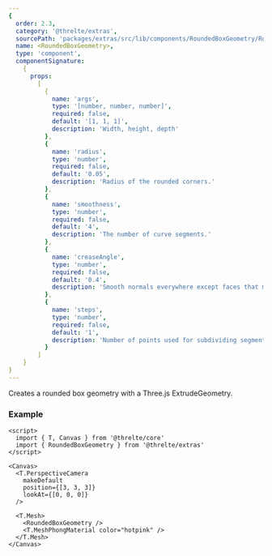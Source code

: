 ```yaml
---
{
  order: 2.3,
  category: '@threlte/extras',
  sourcePath: 'packages/extras/src/lib/components/RoundedBoxGeometry/RoundedBoxGeometry.svelte',
  name: <RoundedBoxGeometry>,
  type: 'component',
  componentSignature:
    {
      props:
        [
          {
            name: 'args',
            type: '[number, number, number]',
            required: false,
            default: '[1, 1, 1]',
            description: 'Width, height, depth'
          },
          {
            name: 'radius',
            type: 'number',
            required: false,
            default: '0.05',
            description: 'Radius of the rounded corners.'
          },
          {
            name: 'smoothness',
            type: 'number',
            required: false,
            default: '4',
            description: 'The number of curve segments.'
          },
          {
            name: 'creaseAngle',
            type: 'number',
            required: false,
            default: '0.4',
            description: 'Smooth normals everywhere except faces that meet at an angle greater than the crease angle.'
          },
          {
            name: 'steps',
            type: 'number',
            required: false,
            default: '1',
            description: 'Number of points used for subdividing segments along the depth of the extruded spline.'
          }
        ]
    }
}
---
```


Creates a rounded box geometry with a Three.js ExtrudeGeometry.

### Example

```svelte
<script>
  import { T, Canvas } from '@threlte/core'
  import { RoundedBoxGeometry } from '@threlte/extras'
</script>

<Canvas>
  <T.PerspectiveCamera
    makeDefault
    position={[3, 3, 3]}
    lookAt={[0, 0, 0]}
  />

  <T.Mesh>
    <RoundedBoxGeometry />
    <T.MeshPhongMaterial color="hotpink" />
  </T.Mesh>
</Canvas>
```
